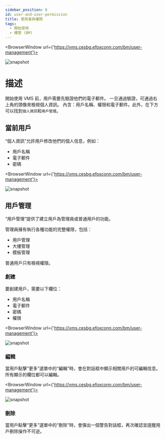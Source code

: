 ---
sidebar_position: 6
id: user-and-user-permission
title: 使用者與權限
tags:
  - 開始使用
  - 樓管 (BM)
---


<BrowserWindow url={'https://vms.cesbg.efoxconn.com/bm/user-management'}>

![snapshot](../assets/bm/bm-user-popover-zh-hant.png)

</BrowserWindow>

# 描述

開始使用 VMS 前，用戶需要先驗證他們的電子郵件。 一旦通過驗證，可通過右上角的頭像來檢視個人資訊。 內含：用戶名稱、權限和電子郵件。此外，在下方可以找到`個人資訊`和`用戶管理`。

## 當前用戶

“個人資訊”允許用戶修改他們的個人信息，例如：

- 用戶名稱
- 電子郵件
- 密碼

<BrowserWindow url={'https://vms.cesbg.efoxconn.com/bm/user-management'}>

![snapshot](../assets/bm/bm-user-info-dialog-zh-hant.png)

</BrowserWindow>

## 用戶管理

“用戶管理”提供了建立用戶為管理員或普通用戶的功能。

管理員擁有執行各種功能的完整權限，包括：

- 用戶管理
- 大樓管理
- 模板管理

普通用戶只有檢視權限。

### 創建

要創建用戶，需要以下欄位：

- 用戶名稱
- 電子郵件
- 密碼
- 權限

<BrowserWindow url={'https://vms.cesbg.efoxconn.com/bm/user-management'}>

![snapshot](../assets/bm/bm-create-user-zh-hant.png)

</BrowserWindow>

### 編輯

當用戶點擊“更多”選單中的“編輯”時，會在對話框中顯示相關用戶的可編輯信息。 所有顯示的欄位都可以編輯。

<BrowserWindow url={'https://vms.cesbg.efoxconn.com/bm/user-management'}>

![snapshot](../assets/bm/bm-user-management-zh-hant.png)

</BrowserWindow>

### 刪除

當用戶點擊“更多”選單中的“刪除”時，會彈出一個警告對話框，再次確認並提醒用戶刪除操作不可逆。
